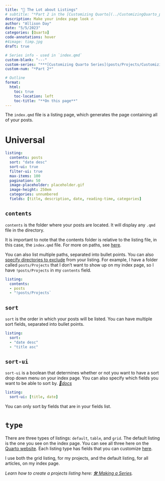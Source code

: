 ```yaml
---
title: "📃 The Lot about Listings"
# subtitle: "*Part 2 in the [Customizing Quarto](../CustomizingQuarto_project.qmd) series*"
description: Make your index page look 🔥
author: "Allison Day"
date: "5/5/2023"
categories: [Quarto]
code-annotations: hover
#4image: timp.jpg
draft: true

# Series info - used in `index.qmd`
custom-blank: "---"
custom-series: "***[Customizing Quarto Series](posts/Projects/CustomizingQuarto/CustomizingQuarto_project.qmd)***" #todo: make this an index variable
custom-num: "*Part 2*"

# Outline
format: 
  html: 
    toc: true 
    toc-location: left 
    toc-title: "**On this page**" 
---
```


The `index.qmd` file is a listing page, which generates the page containing all of your posts.

# Universal

``` yaml
listing:
  contents: posts
  sort: "date desc"
  sort-ui: true
  filter-ui: true
  max-items: 100
  pagination: 50
  image-placeholder: placeholder.gif
  image-height: 250em
  categories: unnumbered
  fields: [title, description, date, reading-time, categories]
```

## `contents`

`contents` is the folder where your posts are located. It will display any `.qmd` file in the directory.

It is important to note that the contents folder is relative to the listing file, in this case, the `index.qmd` file. For more on paths, see [here](https://quarto.org/docs/reference/globs.html).

You can also list multiple paths, separated into bullet points. You can also [specify directories to exclude](https://quarto.org/docs/websites/website-listings.html#including-or-excluding-items) from your listing. For example, I have a folder called `posts/Projects` that I don't want to show up on my index page, so I have `!posts/Projects` in my `contents` field.

``` yaml
listing:
  contents: 
  - posts
  - "!posts/Projects`
```

## `sort`

`sort` is the order in which your posts will be listed. You can have multiple sort fields, separated into bullet points.

``` yaml
listing:
  sort: 
  - "date desc"
  - "title asc"
```

## `sort-ui`

`sort-ui` is a boolean that determines whether or not you want to have a sort drop down menu on your index page. You can also specify which fields you want to be able to sort by. [*🔗docs*](https://quarto.org/docs/websites/website-listings.html#sorting)

``` yaml
listing:
  sort-ui: [title, date]
```

::: {.callout-note appearance="simple"}
You can only sort by fields that are in your fields list.
:::

# `type`

There are three types of listings: `default`, `table`, and `grid`. The default listing is the one you see on the index page. You can see all three here on the [Quarto website](https://quarto.org/docs/websites/website-listings.html#listing-types). Each listing type has fields that you can customize [here](https://quarto.org/docs/websites/website-listings.html#listing-fields).

I use both the grid listing, for my projects, and the default listing, for all articles, on my index page.

*Learn how to create a projects listing here: [🛠️ Making a Series](..\3MakingSeries\MakingSeries.qmd).*